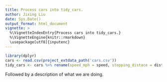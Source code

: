 ```yaml
---
title: Process cars into tidy_cars.
author: Jixing Liu
date: Sys.Date()
output_format: html_document
vignette: >
  %\VignetteIndexEntry{Process cars into tidy_cars.}
  %\VignetteEngine{knitr::rmarkdown}
  \usepackage[utf8]{inputenc}
---
```


```r
library(dplyr)
cars <- read.csv(project_extdata_path('cars.csv'))
tidy_cars <- cars %>% rename(speed_mph = speed, stopping_distace = dist)
```
Followed by a description of what we are doing.
